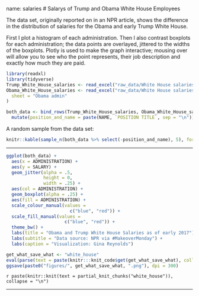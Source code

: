 name: salaries
# Salarys of Trump and Obama White House Employees

The data set, originally reported on in an NPR article, shows the difference in the distribution of salaries for the Obama and early Trump White House. 

First I plot a histogram of each administration.  Then I also contrast boxplots for each administration; the data points are overlayed, jittered to the widths of the boxplots.  Plotly is used to make the graph interactive; mousing over will allow you to see who the point represents, their job description and exactly how much they are paid.   


```{r, echo = F}
library(readxl)
library(tidyverse)
Trump_White_House_salaries <- read_excel("raw_data/White House salaries.xlsx")
Obama_White_House_salaries <- read_excel("raw_data/White House salaries.xlsx",
  sheet = "Obama admin"
)

both_data <- bind_rows(Trump_White_House_salaries, Obama_White_House_salaries) %>%
  mutate(position_and_name = paste(NAME, `POSITION TITLE`, sep = "\n"))
```


A random sample from the data set: 
```{r, echo = F}
knitr::kable(sample_n(both_data %>% select(-position_and_name), 5), format = "html")
```

---

```{r white_house, eval=F, echo=F}
ggplot(both_data) +
  aes(x = ADMINISTRATION) + 
  aes(y = SALARY) +
  geom_jitter(alpha = .5, 
              height = 0, 
              width = .25) +
  aes(col = ADMINISTRATION) +
  geom_boxplot(alpha = .25) +
  aes(fill = ADMINISTRATION) +
  scale_colour_manual(values = 
                        c("blue", "red")) +
  scale_fill_manual(values = 
                      c("blue", "red")) +
  theme_bw() +
  labs(title = "Obama and Trump White House Salaries as of early 2017") +
  labs(subtitle = "Data source: NPR via #MakeoverMonday") +
  labs(caption = "Visualization: Gina Reynolds")
```

```{r, echo = F, warning=F, message=F, eval = T, fig.show='hide'}
get_what_save_what <- "white_house"
eval(parse(text = paste(knitr:::knit_code$get(get_what_save_what), collapse = "")))
ggsave(paste0("figures/", get_what_save_what, ".png"), dpi = 300)
```
`r paste(knitr::knit(text = partial_knit_chunks("white_house")), collapse = "\n")`


---